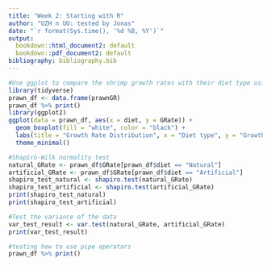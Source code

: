 ```yaml
---
title: "Week 2: Starting with R"
author: "UZH n UU: tested by Jonas"
date: "`r format(Sys.time(), '%d %B, %Y')`"
output:
  bookdown::html_document2: default
  bookdown::pdf_document2: default
bibliography: bibliography.bib
---
```


```r
#Use ggplot to compare the shrimp growth rates with their diet type using boxplot with modified aesthetics
library(tidyverse)
prawn_df <- data.frame(prawnGR)
prawn_df %>% print()
library(ggplot2)
ggplot(data = prawn_df, aes(x = diet, y = GRate)) +
  geom_boxplot(fill = "white", color = "black") +
  labs(title = "Growth Rate Distribution", x = "Diet type", y = "Growth Rate") +
  theme_minimal()

#Shapiro-Wilk normality test
natural_GRate <- prawn_df$GRate[prawn_df$diet == "Natural"]
artificial_GRate <- prawn_df$GRate[prawn_df$diet == "Artificial"]
shapiro_test_natural <- shapiro.test(natural_GRate)
shapiro_test_artificial <- shapiro.test(artificial_GRate)
print(shapiro_test_natural)
print(shapiro_test_artificial)

#Test the variance of the data
var_test_result <- var.test(natural_GRate, artificial_GRate)
print(var_test_result)


```

```r
#testing how to use pipe operators
prawn_df %>% print()
```


